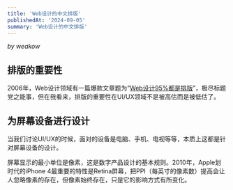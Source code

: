 ```yaml
---
title: 'Web设计的中文排版'
publishedAt: '2024-09-05'
summary: 'Web设计的中文排版'
---
```


<BigTitle title="Web设计的中文排版" tagline="Chinese Web Typography" />

<div class="mt-8 mb-12 text-center font-sm"><i>by weakow</i></div>

## 排版的重要性

2006年，Web设计领域有一篇爆款文章题为“[Web设计95%都是排版](https://ia.net/topics/the-web-is-all-about-typography-period)”，极尽标题党之能事，但在我看来，排版的重要性在UI/UX领域不是被高估而是被低估了。

## 为屏幕设备进行设计

当我们讨论UI/UX的时候，面对的设备是电脑、手机、电视等等，本质上这都是针对屏幕设备的设计。

屏幕显示的最小单位是像素，这是数字产品设计的基本规则。2010年，Apple划时代的iPhone 4最重要的特性是Retina屏幕，把PPI（每英寸的像素数）提高会让人忽略像素的存在，但像素始终存在，只是它的影响方式有所变化。